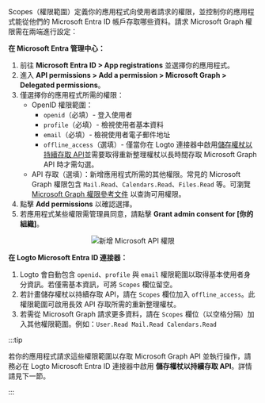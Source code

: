 Scopes（權限範圍）定義你的應用程式向使用者請求的權限，並控制你的應用程式能從他們的 Microsoft Entra ID 帳戶存取哪些資料。請求 Microsoft Graph 權限需在兩端進行設定：

**在 Microsoft Entra 管理中心：**

1. 前往 **Microsoft Entra ID > App registrations** 並選擇你的應用程式。
2. 進入 **API permissions > Add a permission > Microsoft Graph > Delegated permissions**。
3. 僅選擇你的應用程式所需的權限：
   - OpenID 權限範圍：
     - `openid`（必填）- 登入使用者
     - `profile`（必填）- 檢視使用者基本資料
     - `email`（必填）- 檢視使用者電子郵件地址
     - `offline_access`（選填）- 僅當你在 Logto 連接器中啟用[儲存權杖以持續存取 API](#step-4-store-tokens-to-access-microsoft-apis-optional)並需要取得重新整理權杖以長時間存取 Microsoft Graph API 時才需勾選。
   - API 存取（選填）：新增應用程式所需的其他權限。常見的 Microsoft Graph 權限包含 `Mail.Read`、`Calendars.Read`、`Files.Read` 等。可瀏覽 [Microsoft Graph 權限參考文件](https://docs.microsoft.com/en-us/graph/permissions-reference) 以查詢可用權限。
4. 點擊 **Add permissions** 以確認選擇。
5. 若應用程式某些權限需管理員同意，請點擊 **Grant admin consent for [你的組織]**。

<center>
  <img src="/img/assets/entra_id_oidc_add_api_permissions.webp" alt="新增 Microsoft API 權限" />
</center>

**在 Logto Microsoft Entra ID 連接器：**

1. Logto 會自動包含 `openid`、`profile` 與 `email` 權限範圍以取得基本使用者身分資訊。若僅需基本資訊，可將 `Scopes` 欄位留空。
2. 若計畫儲存權杖以持續存取 API，請在 `Scopes` 欄位加入 `offline_access`。此權限範圍可啟用長效 API 存取所需的重新整理權杖。
3. 若需從 Microsoft Graph 請求更多資料，請在 `Scopes` 欄位（以空格分隔）加入其他權限範圍。例如：`User.Read Mail.Read Calendars.Read`

:::tip

若你的應用程式請求這些權限範圍以存取 Microsoft Graph API 並執行操作，請務必在 Logto Microsoft Entra ID 連接器中啟用 **儲存權杖以持續存取 API**。詳情請見下一節。

:::
